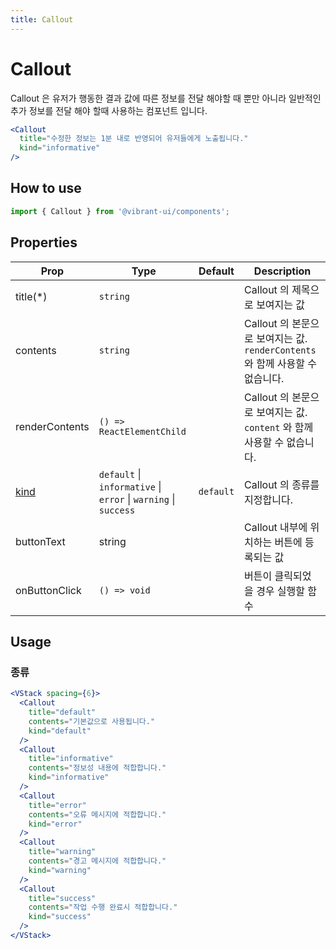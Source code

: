 ```yaml
---
title: Callout
---
```


# Callout

Callout 은 유저가 행동한 결과 값에 따른 정보를 전달 해야할 때 뿐만 아니라 일반적인 추가 정보를 전달 해야 할때 사용하는 컴포넌트 입니다.

```jsx live
<Callout
  title="수정한 정보는 1분 내로 반영되어 유저들에게 노출됩니다."
  kind="informative"
/>
```

## How to use

```jsx
import { Callout } from '@vibrant-ui/components';
```

## Properties

| Prop           | Type                                                            | Default   | Description                                                                   |
| -------------- | --------------------------------------------------------------- | --------- | ----------------------------------------------------------------------------- |
| title(\*)      | `string`                                                        |           | Callout 의 제목으로 보여지는 값                                               |
| contents       | `string`                                                        |           | Callout 의 본문으로 보여지는 값. `renderContents` 와 함께 사용할 수 없습니다. |
| renderContents | `() => ReactElementChild`                                       |           | Callout 의 본문으로 보여지는 값. `content` 와 함께 사용할 수 없습니다.        |
| [kind](#종류)  | `default` \| `informative` \| `error` \| `warning` \| `success` | `default` | Callout 의 종류를 지정합니다.                                                 |
| buttonText     | string                                                          |           | Callout 내부에 위치하는 버튼에 등록되는 값                                    |
| onButtonClick  | `() => void`                                                    |           | 버튼이 클릭되었을 경우 실행할 함수                                            |

## Usage

### 종류

```jsx live
<VStack spacing={6}>
  <Callout
    title="default"
    contents="기본값으로 사용됩니다."
    kind="default"
  />
  <Callout
    title="informative"
    contents="정보성 내용에 적합합니다."
    kind="informative"
  />
  <Callout
    title="error"
    contents="오류 메시지에 적합합니다."
    kind="error"
  />
  <Callout
    title="warning"
    contents="경고 메시지에 적합합니다."
    kind="warning"
  />
  <Callout
    title="success"
    contents="작업 수행 완료시 적합합니다."
    kind="success"
  />
</VStack>
```
